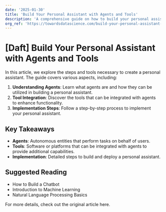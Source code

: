 ```yaml
---
date: '2025-01-30'
title: 'Build Your Personal Assistant with Agents and Tools'
description: 'A comprehensive guide on how to build your personal assistant using agents and tools.'
org_ref: 'https://towardsdatascience.com/build-your-personal-assistant-with-agents-and-tools-048637ac308e'
---
```


# [Daft] Build Your Personal Assistant with Agents and Tools

In this article, we explore the steps and tools necessary to create a personal assistant. The guide covers various aspects, including:

1. **Understanding Agents**: Learn what agents are and how they can be utilized in building a personal assistant.
2. **Tool Integration**: Discover the tools that can be integrated with agents to enhance functionality.
3. **Implementation Steps**: Follow a step-by-step process to implement your personal assistant.

## Key Takeaways

- **Agents**: Autonomous entities that perform tasks on behalf of users.
- **Tools**: Software or platforms that can be integrated with agents to provide additional capabilities.
- **Implementation**: Detailed steps to build and deploy a personal assistant.

## Suggested Reading

- How to Build a Chatbot
- Introduction to Machine Learning
- Natural Language Processing Basics

For more details, check out the original article here.
